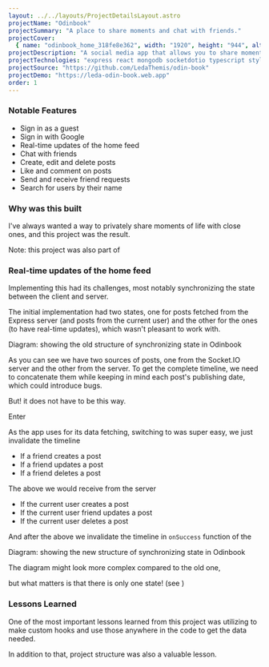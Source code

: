 ```yaml
---
layout: ../../layouts/ProjectDetailsLayout.astro
projectName: "Odinbook"
projectSummary: "A place to share moments and chat with friends."
projectCover:
  { name: "odinbook_home_318fe8e362", width: "1920", height: "944", alt: "" }
projectDescription: "A social media app that allows you to share moments of your life, and gives you the ability to chat with friends."
projectTechnologies: "express react mongodb socketdotio typescript styledcomponents jest testinglibrary"
projectSource: "https://github.com/LedaThemis/odin-book"
projectDemo: "https://leda-odin-book.web.app"
order: 1
---
```



### Notable Features

- Sign in as a guest
- Sign in with Google
- Real-time updates of the home feed
- Chat with friends
- Create, edit and delete posts
- Like and comment on posts
- Send and receive friend requests
- Search for users by their name

### Why was this built

I've always wanted a way to privately share moments of life with close ones, and this project was the result.

Note: this project was also part of <ExternalLink name="The Odin Project" url="https://www.theodinproject.com/" altText="" />

### Real-time updates of the home feed

Implementing this had its challenges, most notably synchronizing the state between the client and server.

The initial implementation had two states, one for posts fetched from the Express server (and posts from the current user) and the other for the <ExternalLink name="Socket.IO" url="https://socket.io/" altText="" /> ones (to have real-time updates), which wasn't pleasant to work with.

<CldImage
  src="odinbook_initial_sync_structure_d2ec9cfc5b"
  width="381"
  height="402"
  alt=""
  optimize={false}
/>
Diagram: showing the old structure of synchronizing state in Odinbook

As you can see we have two sources of posts, one from the Socket.IO server and the other from the <ExternalLink name="Express" url="https://expressjs.com/" altText="" /> server. To get the complete timeline, we need to concatenate them while keeping in mind each post's publishing date, which could introduce bugs.

But! it does not have to be this way.

Enter <ExternalLink name="Query Invalidation" url="https://tanstack.com/query/v4/docs/guides/query-invalidation" altText="" />

As the app uses <ExternalLink name="Tanstack Query" url="https://tanstack.com/query/v4" altText="" /> for its data fetching, switching to <ExternalLink name="Query Invalidation" url="https://tanstack.com/query/v4/docs/guides/query-invalidation" altText="" /> was super easy, we just invalidate the timeline

- If a friend creates a post
- If a friend updates a post
- If a friend deletes a post

The above we would receive from the <ExternalLink name="Socket.IO" url="https://socket.io/" altText="" /> server

- If the current user creates a post
- If the current user friend updates a post
- If the current user deletes a post

And after the above we invalidate the timeline in `onSuccess` function of the <ExternalLink name="mutation" url="https://tanstack.com/query/v4/docs/guides/mutations" altText="" />

<CldImage
  src="odinbook_new_invalidate_query_sync_structure_d7c13fd302"
  width="531"
  height="401"
  alt=""
  optimize={false}
/>
Diagram: showing the new structure of synchronizing state in Odinbook

The diagram might look more complex compared to the old one, 

but what matters is that there is only one state! (see <ExternalLink name="Single source of truth" url="https://en.wikipedia.org/wiki/Single_source_of_truth" altText="" />)

### Lessons Learned

One of the most important lessons learned from this project was utilizing <ExternalLink name="Tanstack Query" url="https://tanstack.com/query/v4" altText="" /> to make custom hooks and use those anywhere in the code to get the data needed.

In addition to that, project structure was also a valuable lesson.
